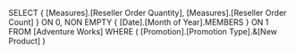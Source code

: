 SELECT
	{ [Measures].[Reseller Order Quantity],
	  [Measures].[Reseller Order Count] } ON 0,
	NON EMPTY
	{ [Date].[Month of Year].MEMBERS } ON 1
FROM
	[Adventure Works]
WHERE
	( [Promotion].[Promotion Type].&[New Product] )